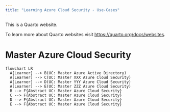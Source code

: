 ```yaml
---
title: "Learning Azure Cloud Security - Use-Cases"
---
```


This is a Quarto website.

To learn more about Quarto websites visit <https://quarto.org/docs/websites>.

# Master Azure Cloud Security

```mermaid
flowchart LR
  A[Learner] --> B(UC: Master Azure Active Directory)
  A[Learner] --> C(UC: Master XXX Azure Cloud Security)
  A[Learner] --> D(UC: Master YYY Azure Cloud Security)
  A[Learner] --> E(UC: Master ZZZ Azure Cloud Security)  
  B --> F{Abstract UC: Master Azure Cloud Security}
  C --> F{Abstract UC: Master Azure Cloud Security}
  D --> F{Abstract UC: Master Azure Cloud Security}
  E --> F{Abstract UC: Master Azure Cloud Security}
```
